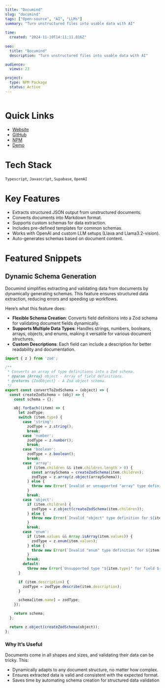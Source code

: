 ```yaml
---
title: "Documind"
slug: "documind"
tags: ["Open-source", "AI", "LLMs"]
summary: "Turn unstructured files into usable data with AI"
 
time:
  created: "2024-11-10T14:11:11.816Z"
 
seo:
  title: "Documind"
  description: "Turn unstructured files into usable data with AI"

audience:
  views: 23

project:
  type: NPM Package
  status: Active
---
```


<Image src='/images/documind-screenshot.png' alt='' caption=''/>

# Quick Links
- [Website](https://documind.xyz)
- [GitHub](https://github.com/DocumindHQ/documind)
- [NPM](https://www.npmjs.com/package/documind)
- [Demo](https://documind.xyz/demo)

# Tech Stack
`Typescript`, `Javascript`, `Supabase`, `OpenAI`

# Key Features

- Extracts structured JSON output from unstructured documents.
- Converts documents into Markdown format.
- Supports custom schemas for data extraction.
- Includes pre-defined templates for common schemas.
- Works with OpenAI and custom LLM setups (Llava and Llama3.2-vision).
- Auto-generates schemas based on document content.

# Featured Snippets


## Dynamic Schema Generation

Documind simplifies extracting and validating data from documents by dynamically generating schemas. This feature ensures structured data extraction, reducing errors and speeding up workflows.

Here’s what this feature does:

- **Flexible Schema Creation**: Converts field definitions into a Zod schema for validating document fields dynamically.
- **Supports Multiple Data Types**: Handles strings, numbers, booleans, arrays, objects, and enums, making it versatile for various document structures.
- **Custom Descriptions**: Each field can include a description for better readability and documentation.

```javascript 
import { z } from 'zod';

/**
 * Converts an array of type definitions into a Zod schema.
 * @param {Array} object - Array of field definitions.
 * @returns {ZodObject} - A Zod object schema.
 */
export const convertToZodSchema = (object) => {
  const createZodSchema = (obj) => {
    const schema = {};

    obj.forEach((item) => {
      let zodType;
      switch (item.type) {
        case 'string':
          zodType = z.string();
          break;
        case 'number':
          zodType = z.number();
          break;
        case 'boolean':
          zodType = z.boolean();
          break;
        case 'array':
          if (item.children && item.children.length > 0) {
            const arraySchema = createZodSchema(item.children);
            zodType = z.array(z.object(arraySchema));
          } else {
            throw new Error(`Invalid or unsupported "array" type definition for ${item.name}`);
          }
          break;
        case 'object':
          if (item.children) {
            zodType = z.object(createZodSchema(item.children));
          } else {
            throw new Error(`Invalid "object" type definition for ${item.name}`);
          }
          break;
        case 'enum':
          if (item.values && Array.isArray(item.values)) {
            zodType = z.enum(item.values);
          } else {
            throw new Error(`Invalid "enum" type definition for ${item.name}`);
          }
          break;
        default:
          throw new Error(`Unsupported type "${item.type}" for field ${item.name}`);
      }

      if (item.description) {
        zodType = zodType.describe(item.description);
      }

      schema[item.name] = zodType;
    });

    return schema;
  };

  return z.object(createZodSchema(object));
};
```
### Why It’s Useful

Documents come in all shapes and sizes, and validating their data can be tricky. This:

- Dynamically adapts to any document structure, no matter how complex.
- Ensures extracted data is valid and consistent with the expected format.
- Saves time by automating schema creation for structured data validation